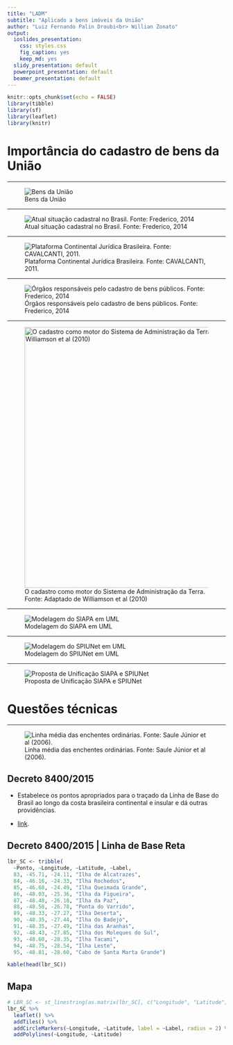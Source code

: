 ```yaml
---
title: "LADM"
subtitle: "Aplicado a bens imóveis da União"
author: "Luiz Fernando Palin Droubi<br> Willian Zonato"
output:
  ioslides_presentation: 
    css: styles.css
    fig_caption: yes
    keep_md: yes
  slidy_presentation: default
  powerpoint_presentation: default
  beamer_presentation: default
---
```


```r
knitr::opts_chunk$set(echo = FALSE)
library(tibble)
library(sf)
library(leaflet)
library(knitr)
```

# Importância do cadastro de bens da União

---

![Bens da União](https://cdn.shopify.com/s/files/1/0116/7373/1130/articles/linha_3496_imagem_0_questao-organizacao-dos-estados.jpg?v=1535828132)

---

![Atual situação cadastral no Brasil. Fonte: Frederico, 2014](images/image9.jpg)

---

![Plataforma Continental Jurídica Brasileira. Fonte: CAVALCANTI, 2011.](images/images-002.jpg)

---

![Órgãos responsáveis pelo cadastro de bens públicos. Fonte: Frederico, 2014](images/images-003.jpg)

---

![O cadastro como motor do Sistema de Administração da Terra. Fonte: Adaptado de Williamson et al (2010)](images/images-009.jpg){width=600px}

---

![Modelagem do SIAPA em UML](images/image21.jpg)


---

![Modelagem do SPIUNet em UML](images/images-033.jpg)


---

![Proposta de Unificação SIAPA e SPIUNet](images/images-034.jpg)



# Questões técnicas

---

![Linha média das enchentes ordinárias. Fonte: Saule Júnior et al (2006).](images/images-001.jpg)

## Decreto 8400/2015 {.emphasized}

- Estabelece os pontos apropriados para o traçado da Linha de Base do Brasil ao longo da costa brasileira continental e insular e dá outras providências.

- [link](http://www.planalto.gov.br/ccivil_03/_Ato2015-2018/2015/Decreto/D8400.htm).

## Decreto 8400/2015 | Linha de Base Reta

	
```r
lbr_SC <- tribble(
  ~Ponto, ~Longitude, ~Latitude, ~Label,
  83, -45.71, -24.11, "Ilha de Alcatrazes", 
  84, -46.16, -24.33, "Ilha Rochedos",
  85, -46.68, -24.49, "Ilha Queimada Grande",
  86, -48.03, -25.36, "Ilha da Figueira",
  87, -48.48, -26.18, "Ilha da Paz",
  88, -48.58, -26.78, "Ponta do Varrido",
  89, -48.33, -27.27, "Ilha Deserta",
  90, -48.35, -27.44, "Ilha do Badejo",
  91, -48.35, -27.49, "Ilha das Aranhas",
  92, -48.43, -27.85, "Ilha dos Moleques do Sul",
  93, -48.60, -28.35, "Ilha Tacami",
  94, -48.75, -28.54, "Ilha Leste",
  95, -48.81, -28.60, "Cabo de Santa Marta Grande")
```
  
```r
kable(head(lbr_SC))
```

  
## Mapa

```r
# LBR_SC <- st_linestring(as.matrix(lbr_SC[, c("Longitude", "Latitude")]))
lbr_SC %>%
  leaflet() %>%
  addTiles() %>%
  addCircleMarkers(~Longitude, ~Latitude, label = ~Label, radius = 2) %>%
  addPolylines(~Longitude, ~Latitude)
```

